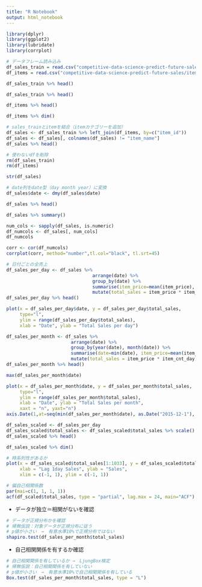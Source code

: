 ```yaml
---
title: "R Notebook"
output: html_notebook
---
```




```r
library(dplyr)
library(ggplot2)
library(lubridate)
library(corrplot)
```


```r
# データフレーム読み込み
df_sales_train = read.csv("competitive-data-science-predict-future-sales/sales_train.csv")
df_items = read.csv("competitive-data-science-predict-future-sales/items.csv")
```

```r
df_sales_train %>% head()
```

```r
df_sales_train %>% head()
```

```r
df_items %>% head()
```

```r
df_items %>% dim()
```

```r
# sales_trainとitemを結合（itemカテゴリーを追加）
df_sales <- df_sales_train %>% left_join(df_items, by=c("item_id"))
df_sales <- df_sales[, colnames(df_sales) != "item_name"]
df_sales %>% head()
```

```r
# 使わないdfを削除
rm(df_sales_train)
rm(df_items)
```

```r
str(df_sales)
```

```r
# date列をdate型（day month year）に変換
df_sales$date <- dmy(df_sales$date)
```

```r
df_sales %>% head()
```

```r
df_sales %>% summary()
```

```r
num_cols <- sapply(df_sales, is.numeric)
df_numcols <- df_sales[, num_cols]
df_numcols
```

```r
corr <- cor(df_numcols)
corrplot(corr, method="number",tl.col="black", tl.srt=45)
```


```r
# 日付ごとの全売上
df_sales_per_day <- df_sales %>%
                                arrange(date) %>%
                                group_by(date) %>% 
                                summarise(item_price=mean(item_price), item_cnt_day=sum(item_cnt_day)) %>% 
                                mutate(total_sales = item_price * item_cnt_day)
df_sales_per_day %>% head()
```

```r
plot(x = df_sales_per_day$date, y = df_sales_per_day$total_sales, 
     type="l", 
     ylim = range(df_sales_per_day$total_sales),
     xlab = "Date", ylab = "Total Sales per day")
```

```r
df_sales_per_month <- df_sales %>%
                        arrange(date) %>%
                        group_by(year(date), month(date)) %>% 
                        summarise(date=min(date), item_price=mean(item_price), item_cnt_day=sum(item_cnt_day)) %>% 
                        mutate(total_sales = item_price * item_cnt_day)
df_sales_per_month %>% head()
```

```r
max(df_sales_per_month$date)
```


```r
plot(x = df_sales_per_month$date, y = df_sales_per_month$total_sales, 
     type="l", 
     ylim = range(df_sales_per_month$total_sales),
     xlab = "Date", ylab = "Total Sales per month", 
     xaxt = "n", yaxt="n")
axis.Date(1,at=seq(min(df_sales_per_month$date), as.Date("2015-12-1"), "month"), format="%Y%m")
```

```r
df_sales_scaled <- df_sales_per_day
df_sales_scaled$total_sales <- df_sales_scaled$total_sales %>% scale()
df_sales_scaled %>% head()
```

```r
df_sales_scaled %>% dim()
```


```r
# 時系列性があるか
plot(x = df_sales_scaled$total_sales[1:1033], y = df_sales_scaled$total_sales[2:1034],
     xlab = "Lag 1day Sales", ylab = "Sales",
     xlim = c(-1, 1), ylim = c(-1, 1))
```

```r
# 偏自己相関係数
par(mai=c(1, 1, 1, 1))
acf(df_scaled$total_sales, type = "partial", lag.max = 24, main="ACF") 
```

- データが独立＝相関がないを確認

```r
# データが正規分布かを確認
# 帰無仮説：対象データが正規分布に従う
# p値が小さい　→　有意水準10%で正規分布ではない
shapiro.test(df_sales_per_month$total_sales)
```

- 自己相関関係を有するか確認

```r
# 自己相関関係を有しているか →　LjungBox検定
# 帰無仮説：自己相関関係を有していない
# p値が小さい　→　有意水準10%で自己相関関係を有している
Box.test(df_sales_per_month$total_sales, type = "L") 
```





























